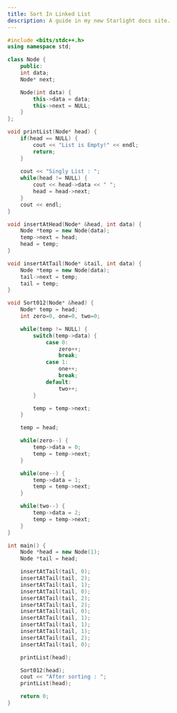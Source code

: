 ```yaml
---
title: Sort In Linked List 
description: A guide in my new Starlight docs site.
---
```


```c++
#include <bits/stdc++.h>
using namespace std;

class Node {
    public:
    int data;
    Node* next;

    Node(int data) {
        this->data = data;
        this->next = NULL;
    }
};

void printList(Node* head) {
    if(head == NULL) {
        cout << "List is Empty!" << endl;
        return;
    }
    
    cout << "Singly List : ";
    while(head != NULL) {
        cout << head->data << " ";
        head = head->next;
    }
    cout << endl;
}

void insertAtHead(Node* &head, int data) {
    Node *temp = new Node(data);
    temp->next = head;
    head = temp;
}

void insertAtTail(Node* &tail, int data) {
    Node *temp = new Node(data);
    tail->next = temp;
    tail = temp;
}

void Sort012(Node* &head) {
    Node* temp = head;
    int zero=0, one=0, two=0;

    while(temp != NULL) {
        switch(temp->data) {
            case 0:
                zero++;
                break;
            case 1:
                one++;
                break;
            default:
                two++;
        }

        temp = temp->next;
    }

    temp = head;

    while(zero--) {
        temp->data = 0;
        temp = temp->next;
    }

    while(one--) {
        temp->data = 1;
        temp = temp->next;
    }

    while(two--) {
        temp->data = 2;
        temp = temp->next;
    }
}

int main() {
    Node *head = new Node(1);
    Node *tail = head;

    insertAtTail(tail, 0);
    insertAtTail(tail, 2);
    insertAtTail(tail, 1);
    insertAtTail(tail, 0);
    insertAtTail(tail, 2);
    insertAtTail(tail, 2);
    insertAtTail(tail, 0);
    insertAtTail(tail, 1);
    insertAtTail(tail, 1);
    insertAtTail(tail, 1);
    insertAtTail(tail, 2);
    insertAtTail(tail, 0);

    printList(head);

    Sort012(head);
    cout << "After sorting : ";
    printList(head);

    return 0;
}
```